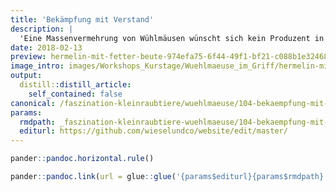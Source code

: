 ```yaml
---
title: 'Bekämpfung mit Verstand'
description: |
  'Eine Massenvermehrung von Wühlmäusen wünscht sich kein Produzent in seinen Kulturen. Mit einer steten Bekämpfung bzw. Bejagung ist ein solches Ereignis sehr unwahrscheinlich.  Natürliche Feinde wie Greif- und Schreitvögel, Fuchs und Hauskatze und insbesondere die beiden Wieselarten sorgen zuverlässig für diese Regulierung, falls Ihnen ein geeigneter Lebensraum zugestanden wird. Greifvögeln kann beispielsweise mit Sitzstangen gut die Jagd erleichtert werden.  Im Fall von Wieseln werden dahingehende Lebensraumaufwertungen durch unser Projekt gefördert. Wiesel sind insofern gegenüber anderen Jägern im Vorteil, als dass sie in die Gänge der Wühlmäuse vordringen und damit sogar deren Brut rauben können. Pro Woche vertilgt ein Hermelin ca. 10 Wühlmäuse. Während der Jungenaufzucht werden für die durchschnittlich 8 Jungen weitere ca.  15 Mäuse pro Woche benötigt! Diese "Ökosystemleistung" erfordert von den Bewirtschaftern einzig eine vernünftige, ökologische Anordnung und Ausstattung ihrer Bewirtschaftungsflächen.     Gleichzeitig muss unbedingt auf die Bekämpfung der Wühlmäuse mittels Giftködern verzichtet werden. Die Vergasung (z.B. mittels "Mauki") sollte ebenfalls sehr zurückhaltend angewendet werden, da sich Wiesel oft in den Gängen aufhalten, ja teilweise sogar dort vermehren. In die mechanischen Fallen geraten die Wiesel jedoch recht selten - Zugleich ist dies die verlässlichste Methode, um den Wühlmausbestand sehr niedrig zu halten.    Unter geeigneten Voraussetzungen kann ein fix installierter Mäusezaun ein sehr wirksames Element bei der Bekämpfung von Wühlmausschäden sein. Die Zuwanderung der Nager wird damit stark erschwert.    '
date: 2018-02-13
preview: hermelin-mit-fetter-beute-974efa75-6f44-49f1-bf21-c088b1e32468.jpg
image_intro: images/Workshops_Kurstage/Wuehlmaeuse_im_Griff/hermelin-mit-fetter-beute-974efa75-6f44-49f1-bf21-c088b1e32468.jpg
output:
  distill::distill_article:
    self_contained: false
canonical: /faszination-kleinraubtiere/wuehlmaeuse/104-bekaempfung-mit-verstand
params:
  rmdpath: _faszination-kleinraubtiere-wuehlmaeuse/104-bekaempfung-mit-verstand/104-bekaempfung-mit-verstand.Rmd
  editurl: https://github.com/wieselundco/website/edit/master/
---
```







```r
pander::pandoc.horizontal.rule()

pander::pandoc.link(url = glue::glue('{params$editurl}{params$rmdpath}'),text = 'Artikel bearbeiten')
```

<!--http://wieselundco.ch/faszination-kleinraubtiere/wuehlmaeuse/104-bekaempfung-mit-verstand-->
